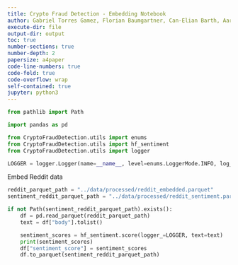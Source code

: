 ```yaml
---
title: Crypto Fraud Detection - Embedding Notebook
author: Gabriel Torres Gamez, Florian Baumgartner, Can-Elian Barth, Aaron Brülisauer
execute-dir: file
output-dir: output
toc: true
number-sections: true
number-depth: 2
papersize: a4paper
code-line-numbers: true
code-fold: true
code-overflow: wrap
self-contained: true
jupyter: python3
---
```


```python
from pathlib import Path

import pandas as pd

from CryptoFraudDetection.utils import enums
from CryptoFraudDetection.utils import hf_sentiment
from CryptoFraudDetection.utils import logger

LOGGER = logger.Logger(name=__name__, level=enums.LoggerMode.INFO, log_dir="../logs")
```

Embed Reddit data

```python
reddit_parquet_path = "../data/processed/reddit_embedded.parquet"
sentiment_reddit_parquet_path = "../data/processed/reddit_sentiment.parquet"

if not Path(sentiment_reddit_parquet_path).exists():
    df = pd.read_parquet(reddit_parquet_path)
    text = df["body"].tolist()

    sentiment_scores = hf_sentiment.score(logger_=LOGGER, text=text)
    print(sentiment_scores)
    df["sentiment_score"] = sentiment_scores
    df.to_parquet(sentiment_reddit_parquet_path)
```

